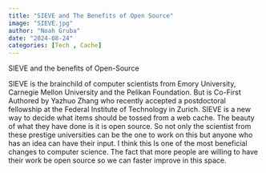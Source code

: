 ```yaml
---
title: "SIEVE and The Benefits of Open Source"
image: "SIEVE.jpg"
author: "Noah Gruba"
date: "2024-08-24"
categories: [Tech , Cache]
---
```



SIEVE and the benefits of Open-Source

SIEVE is the brainchild of computer scientists from Emory University, Carnegie Mellon University and the Pelikan Foundation. But is Co-First Authored by Yazhuo Zhang who recently accepted a postdoctoral fellowship at the Federal Institute of Technology in Zurich. SIEVE is a new way to decide what items should be tossed from a web cache. The beauty of what they have done is it is open source. So not only the scientist from these prestige universities can be the one to work on this but anyone who has an idea can have their input. I think this Is one of the most beneficial changes to computer science. The fact that more people are willing to have their work be open source so we can faster improve in this space.
